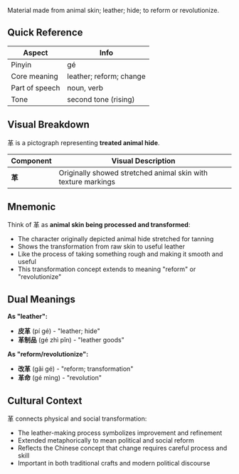 Material made from animal skin; leather; hide; to reform or revolutionize.

## Quick Reference

| Aspect         | Info                        |
| -------------- | --------------------------- |
| Pinyin         | gé                          |
| Core meaning   | leather; reform; change     |
| Part of speech | noun, verb                  |
| Tone           | second tone (rising)        |

## Visual Breakdown

革 is a pictograph representing **treated animal hide**.

| Component | Visual Description                                             |
| --------- | -------------------------------------------------------------- |
| **革**    | Originally showed stretched animal skin with texture markings |

## Mnemonic

Think of 革 as **animal skin being processed and transformed**:

- The character originally depicted animal hide stretched for tanning
- Shows the transformation from raw skin to useful leather
- Like the process of taking something rough and making it smooth and useful
- This transformation concept extends to meaning "reform" or "revolutionize"

## Dual Meanings

**As "leather":**
- **皮革** (pí gé) - "leather; hide"
- **革制品** (gé zhì pǐn) - "leather goods"

**As "reform/revolutionize":**
- **改革** (gǎi gé) - "reform; transformation"
- **革命** (gé mìng) - "revolution"

## Cultural Context

革 connects physical and social transformation:
- The leather-making process symbolizes improvement and refinement
- Extended metaphorically to mean political and social reform
- Reflects the Chinese concept that change requires careful process and skill
- Important in both traditional crafts and modern political discourse
